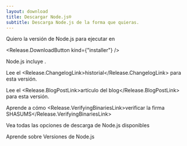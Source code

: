 ```yaml
---
layout: download
title: Descargar Node.js®
subtitle: Descarga Node.js de la forma que quieras.
---
```


<section>
Quiero la versión <Release.VersionDropdown /> de Node.js para <Release.OperatingSystemDropdown exclude={["LINUX", "AIX"]} /> ejecutar en <Release.BitnessDropdown />

<Release.DownloadButton kind={"installer"} />
</section>

<section>
Node.js incluye <Release.NpmLink />.

Lee el <Release.ChangelogLink>historial</Release.ChangelogLink> para esta versión.

Lee el <Release.BlogPostLink>artículo del blog</Release.BlogPostLink> para esta versión.

Aprende a cómo <Release.VerifyingBinariesLink>verificar la firma SHASUMS</Release.VerifyingBinariesLink>

Vea todas las <LinkWithArrow href="https://nodejs.org/dist/">opciones de descarga</LinkWithArrow> de Node.js disponibles

Aprende sobre <LinkWithArrow href="/about/previous-releases">Versiones de Node.js</LinkWithArrow>
</section>
